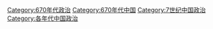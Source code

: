 [[Category:670年代政治|Category:670年代政治]]
[[Category:670年代中国|Category:670年代中国]]
[[Category:7世纪中国政治|Category:7世纪中国政治]]
[[Category:各年代中国政治|Category:各年代中国政治]]